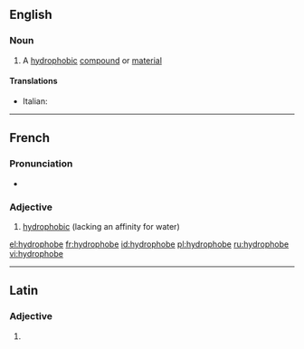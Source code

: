 ==English==

===Noun===
{{wikipedia}}
{{en-noun}}

# {{chemistry}} A [[hydrophobic]] [[compound]] or [[material]]

====Translations====
{{trans-top|hydrophobic compound or material}}
* Italian: {{t-|it|idrofobo|m}}
{{trans-mid}}
{{trans-bottom}}

----

==French==

===Pronunciation===
* {{IPA|/i.dʁɔ.fɔb/|lang=fr}}

===Adjective===
{{fr-adj-mf}}

# [[hydrophobic]] (lacking an affinity for water)

{{tbot entry|French|hydrophobic|2009|August|fr}}

[[el:hydrophobe]]
[[fr:hydrophobe]]
[[id:hydrophobe]]
[[pl:hydrophobe]]
[[ru:hydrophobe]]
[[vi:hydrophobe]]

----
==Latin==

===Adjective===
{{la-adj-form|hydrophobe}}

# {{inflection of|hydrophobus|hydrophobus|voc|m|s|lang=la}}
{{count page|[[Wiktionary:Page count]]}}
{{rfc-auto}}